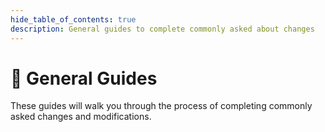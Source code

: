 ```yaml
---
hide_table_of_contents: true
description: General guides to complete commonly asked about changes
---
```


# 🧭 General Guides

These guides will walk you through the process of completing commonly asked changes and modifications.


<DocCardList />
